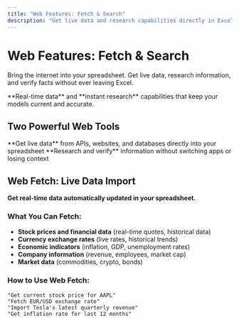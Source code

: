 ```yaml
---
title: "Web Features: Fetch & Search"
description: "Get live data and research capabilities directly in Excel. Fetch real-time information without leaving your spreadsheet."
---
```


# Web Features: Fetch & Search

Bring the internet into your spreadsheet. Get live data, research information, and verify facts without ever leaving Excel.

<Card title="The Internet in Your Spreadsheet" icon="globe">
  **Real-time data** and **instant research** capabilities that keep your models current and accurate.
</Card>

## Two Powerful Web Tools

<CardGroup cols={2}>
  <Card title="Web Fetch" icon="download">
    **Get live data** from APIs, websites, and databases directly into your spreadsheet
  </Card>
  <Card title="Web Search" icon="search">
    **Research and verify** information without switching apps or losing context
  </Card>
</CardGroup>

## Web Fetch: Live Data Import

**Get real-time data automatically updated in your spreadsheet.**

### What You Can Fetch:

- **Stock prices and financial data** (real-time quotes, historical data)
- **Currency exchange rates** (live rates, historical trends)
- **Economic indicators** (inflation, GDP, unemployment rates)
- **Company information** (revenue, employees, market cap)
- **Market data** (commodities, crypto, bonds)

### How to Use Web Fetch:

```text
"Get current stock price for AAPL"
"Fetch EUR/USD exchange rate"  
"Import Tesla's latest quarterly revenue"
"Get inflation rate for last 12 months"
```